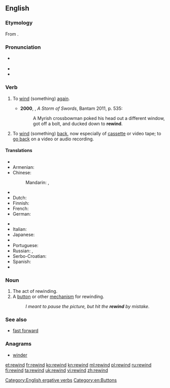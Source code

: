 ==English==

===Etymology===
From {{prefix|re|wind}}.

===Pronunciation===
* {{a|UK}} {{IPA|/riːˈwʌɪnd/}}
* {{hyphenation|re|wind}}
* {{rhymes|aɪnd}}

===Verb===
{{en-verb|rewinds|rewinding|rewound}}

# {{context|transitive|intransitive|lang=en}} To [[wind]] (something) [[again]].
#* '''2000''', {{w|George RR Martin}}, ''A Storm of Swords'', Bantam 2011, p. 535:
#*: A Myrish crossbowman poked his head out a different window, got off a bolt, and ducked down to '''rewind'''.
# {{context|transitive|intransitive|lang=en}} To [[wind]] (something) [[back]], now especially of [[cassette]] or video tape; to [[go back]] on a video or audio recording.

====Translations====
{{trans-top|to wind again}}
* {{trreq|ar}}
* Armenian: {{t-|hy|վերափաթաթել|sc=Armn}}
* Chinese:
*: Mandarin: {{t|cmn|重繞|sc=Hani}},  {{t|cmn|重绕|tr=chóngrào|sc=Hani}}
* {{trreq|cs}}
* Dutch: {{t-|nl|weer oprollen}}
* Finnish: {{t-|fi|kelata uudelleen}}
* French: {{t+|fr|rembobiner}}
* German: {{t-|de|zurückspulen}}
{{trans-mid}}
* {{trreq|hi}}
* Italian: {{t-|it|riavvolgere}}
* Japanese: {{t-|ja|巻き直す|tr=まきなおす, maki-naosu|sc=Jpan}}
* {{trreq|ko}}
* Portuguese: {{t-|pt|rebobinar}}
* Russian: {{t+|ru|перематывать|tr=peremátyvat'}} {{impf}},  {{t+|ru|перемотать|tr=peremotát'}} {{pf.}}
* Serbo-Croatian: {{t-|sh|premotati|sc=Cyrl}}
* Spanish: {{t-|es|rebobinar}}
* {{trreq|vi}}
{{trans-bottom}}
{{trans-see|wind back}}

===Noun===
{{en-noun}}

# The act of rewinding.
# A [[button]] or other [[mechanism]] for rewinding.
#: ''I meant to pause the picture, but hit the '''rewind''' by mistake.''

===See also===
* [[fast forward]]

===Anagrams===
* [[winder#English|winder]]

[[Category:English ergative verbs]]
[[Category:en:Buttons]]

[[et:rewind]]
[[fr:rewind]]
[[ko:rewind]]
[[kn:rewind]]
[[ml:rewind]]
[[pl:rewind]]
[[ru:rewind]]
[[fi:rewind]]
[[ta:rewind]]
[[uk:rewind]]
[[vi:rewind]]
[[zh:rewind]]